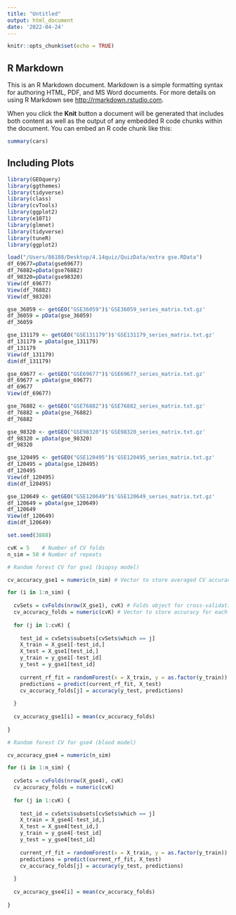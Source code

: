 ---
title: "Untitled"
output: html_document
date: '2022-04-24'
---

```{r setup, include=FALSE}
knitr::opts_chunk$set(echo = TRUE)
```

## R Markdown

This is an R Markdown document. Markdown is a simple formatting syntax for authoring HTML, PDF, and MS Word documents. For more details on using R Markdown see <http://rmarkdown.rstudio.com>.

When you click the **Knit** button a document will be generated that includes both content as well as the output of any embedded R code chunks within the document. You can embed an R code chunk like this:

```{r cars}
summary(cars)
```

## Including Plots

```{r}
library(GEOquery)
library(ggthemes)
library(tidyverse)
library(class)
library(cvTools)
library(ggplot2)
library(e1071)
library(glmnet)
library(tidyverse)
library(tuneR)
library(ggplot2)
```

```{r}
load("/Users/86188/Desktop/4.14quiz/QuizData/extra gse.RData")
df_69677=pData(gse69677)
df_76882=pData(gse76882)
df_98320=pData(gse98320)
View(df_69677)
View(df_76882)
View(df_98320)
```

```{r}
gse_36059 <- getGEO("GSE36059")$'GSE36059_series_matrix.txt.gz'
df_36059 = pData(gse_36059)
df_36059
```

```{r}
gse_131179 <- getGEO("GSE131179")$'GSE131179_series_matrix.txt.gz'
df_131179 = pData(gse_131179)
df_131179
View(df_131179)
dim(df_131179)
```

```{r}
gse_69677 <- getGEO("GSE69677")$'GSE69677_series_matrix.txt.gz'
df_69677 = pData(gse_69677)
df_69677
View(df_69677)
```

```{r}
gse_76882 <- getGEO("GSE76882")$'GSE76882_series_matrix.txt.gz'
df_76882 = pData(gse_76882)
df_76882
```

```{r}
gse_98320 <- getGEO("GSE98320")$'GSE98320_series_matrix.txt.gz'
df_98320 = pData(gse_98320)
df_98320
```

```{r}
gse_120495 <- getGEO("GSE120495")$'GSE120495_series_matrix.txt.gz'
df_120495 = pData(gse_120495)
df_120495
View(df_120495)
dim(df_120495)
```

```{r}
gse_120649 <- getGEO("GSE120649")$'GSE120649_series_matrix.txt.gz'
df_120649 = pData(gse_120649)
df_120649
View(df_120649)
dim(df_120649)
```

```{r}
set.seed(3888)

cvK = 5    # Number of CV folds
n_sim = 50 # Number of repeats

# Random forest CV for gse1 (biopsy model)

cv_accuracy_gse1 = numeric(n_sim) # Vector to store averaged CV accuracies

for (i in 1:n_sim) {
  
  cvSets = cvFolds(nrow(X_gse1), cvK) # Folds object for cross-validation
  cv_accuracy_folds = numeric(cvK) # Vector to store accuracy for each fold
  
  for (j in 1:cvK) {
    
    test_id = cvSets$subsets[cvSets$which == j]
    X_train = X_gse1[-test_id,]
    X_test = X_gse1[test_id,]
    y_train = y_gse1[-test_id]
    y_test = y_gse1[test_id]
    
    current_rf_fit = randomForest(x = X_train, y = as.factor(y_train))
    predictions = predict(current_rf_fit, X_test)
    cv_accuracy_folds[j] = accuracy(y_test, predictions)
    
  }
  
  cv_accuracy_gse1[i] = mean(cv_accuracy_folds)
  
}

# Random forest CV for gse4 (blood model)

cv_accuracy_gse4 = numeric(n_sim)

for (i in 1:n_sim) {
  
  cvSets = cvFolds(nrow(X_gse4), cvK)
  cv_accuracy_folds = numeric(cvK)
  
  for (j in 1:cvK) {
    
    test_id = cvSets$subsets[cvSets$which == j]
    X_train = X_gse4[-test_id,]
    X_test = X_gse4[test_id,]
    y_train = y_gse4[-test_id]
    y_test = y_gse4[test_id]
    
    current_rf_fit = randomForest(x = X_train, y = as.factor(y_train))
    predictions = predict(current_rf_fit, X_test)
    cv_accuracy_folds[j] = accuracy(y_test, predictions)
    
  }
  
  cv_accuracy_gse4[i] = mean(cv_accuracy_folds)
  
}
```

